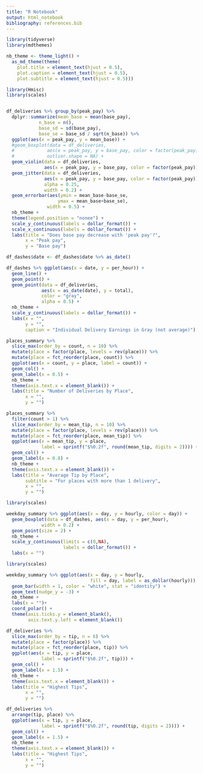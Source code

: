 ```yaml
---
title: "R Notebook"
output: html_notebook
bibliography: references.bib
---
```


```r
library(tidyverse)
library(mdthemes)

nb_theme <- theme_light() +
  as_md_theme(theme(
    plot.title = element_text(hjust = 0.5),
    plot.caption = element_text(hjust = 0.5),
    plot.subtitle = element_text(hjust = 0.5)))
```

```r
library(Hmisc)
library(scales)


df_deliveries %>% group_by(peak_pay) %>% 
  dplyr::summarize(mean_base = mean(base_pay),
            n_base = n(),
            base_sd = sd(base_pay),
            base_se = base_sd / sqrt(n_base)) %>%
  ggplot(aes(x = peak_pay, y = mean_base)) +
  #geom_boxplot(data = df_deliveries,
  #            aes(x = peak_pay, y = base_pay, color = factor(peak_pay)),
  #            outlier.shape = NA) +
  geom_violin(data = df_deliveries,
              aes(x = peak_pay, y = base_pay, color = factor(peak_pay))) +
  geom_jitter(data = df_deliveries,
              aes(x = peak_pay, y = base_pay, color = factor(peak_pay)),
              alpha = 0.25,
              width = 0.2) +
  geom_errorbar(aes(ymin = mean_base-base_se,
                   ymax = mean_base+base_se),
               width = 0.5) +
  nb_theme +
  theme(legend.position = "nonee") +
  scale_y_continuous(labels = dollar_format()) +
  scale_x_continuous(labels = dollar_format()) +
  labs(title = "Does base pay decrease with 'peak pay'?",
       x = "Peak pay",
       y = "Base pay")
```

```r
df_dashes$date <- df_dashes$date %>% as_date()

df_dashes %>% ggplot(aes(x = date, y = per_hour)) +
  geom_line() +
  geom_point() +
  geom_point(data = df_deliveries,
             aes(x = as_date(date), y = total),
             color = "gray",
             alpha = 0.5) +
  nb_theme +
  scale_y_continuous(labels = dollar_format()) +
  labs(x = "",
       y = "",
       caption = "Individual Delivery Earnings in Gray (not average)")
```

```r
places_summary %>%
  slice_max(order_by = count, n = 10) %>% 
  mutate(place = factor(place, levels = rev(place))) %>%
  mutate(place = fct_reorder(place, count)) %>%
  ggplot(aes(x = count, y = place, label = count)) +
  geom_col() +
  geom_label(x = 0.5) +
  nb_theme +
  theme(axis.text.x = element_blank()) +
  labs(title = "Number of Deliveries by Place",
       x = "",
       y = "")
```

```r
places_summary %>%
  filter(count > 1) %>% 
  slice_max(order_by = mean_tip, n = 10) %>% 
  mutate(place = factor(place, levels = rev(place))) %>%
  mutate(place = fct_reorder(place, mean_tip)) %>%
  ggplot(aes(x = mean_tip, y = place,
             label = sprintf("$%0.2f", round(mean_tip, digits = 2)))) +
  geom_col() +
  geom_label(x = 0.8) +
  nb_theme +
  theme(axis.text.x = element_blank()) +
  labs(title = "Average Tip by Place",
       subtitle = "For places with more than 1 delivery",
       x = "",
       y = "")
```

```r
library(scales)

weekday_summary %>% ggplot(aes(x = day, y = hourly, color = day)) +
  geom_boxplot(data = df_dashes, aes(x = day, y = per_hour),
             width = 0.2) +
  geom_point(size = 2) +
  nb_theme +
  scale_y_continuous(limits = c(0,NA),
                     labels = dollar_format()) +
  labs(x = "")
```
```r
library(scales)

weekday_summary %>% ggplot(aes(x = day, y = hourly,
                               fill = day, label = as_dollar(hourly))) +
  geom_bar(width = 1, color = "white", stat = "identity") +
  geom_text(nudge_y = -3) +
  nb_theme +
  labs(x = "")+
  coord_polar() +
  theme(axis.ticks.y = element_blank(),
        axis.text.y.left = element_blank())
```

```r
df_deliveries %>%
  slice_max(order_by = tip, n = 6) %>% 
  mutate(place = factor(place)) %>%
  mutate(place = fct_reorder(place, tip)) %>%
  ggplot(aes(x = tip, y = place,
             label = sprintf("$%0.2f", tip))) +
  geom_col() +
  geom_label(x = 1.5) +
  nb_theme +
  theme(axis.text.x = element_blank()) +
  labs(title = "Highest Tips",
       x = "",
       y = "")
```
```r
df_deliveries %>%
  arrange(tip, place) %>% 
  ggplot(aes(x = tip, y = place,
             label = sprintf("$%0.2f", round(tip, digits = 2)))) +
  geom_col() +
  geom_label(x = 1.5) +
  nb_theme +
  theme(axis.text.x = element_blank()) +
  labs(title = "Highest Tips",
       x = "",
       y = "")
```

